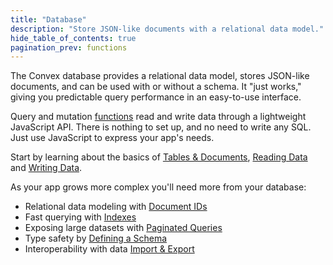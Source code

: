```yaml
---
title: "Database"
description: "Store JSON-like documents with a relational data model."
hide_table_of_contents: true
pagination_prev: functions
---
```



The Convex database provides a relational data model, stores JSON-like
documents, and can be used with or without a schema. It "just works," giving you
predictable query performance in an easy-to-use interface.

Query and mutation [functions](/docs/functions.mdx) read and write data through
a lightweight JavaScript API. There is nothing to set up, and no need to write
any SQL. Just use JavaScript to express your app's needs.

Start by learning about the basics of
[Tables & Documents](/docs/database/document-storage.md),
[Reading Data](/docs/database/reading-data.mdx) and
[Writing Data](/docs/database/writing-data.mdx).

As your app grows more complex you'll need more from your database:

- Relational data modeling with [Document IDs](/docs/database/document-ids.mdx)
- Fast querying with [Indexes](/docs/database/indexes/indexes.md)
- Exposing large datasets with
  [Paginated Queries](/docs/database/pagination.mdx)
- Type safety by [Defining a Schema](/docs/database/schemas.mdx)
- Interoperability with data
  [Import & Export](docs/database/import-export/import-export.mdx)

<StackPosts query="database" />
